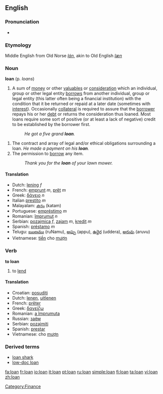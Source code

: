 ==English==

===Pronunciation===
*{{audio|en-us-loan.ogg|Audio (US)}}
===Etymology===
Middle English from Old Norse ''[[lán]]'', akin to Old English ''[[læn]]''
===Noun===
'''loan''' (p. ''loans'')

#A sum of [[money]] or other [[valuables]] or [[consideration]] which an individual, group or other legal entity [[borrow]]s from another individual, group or legal entity (this latter often being a financial institution) with the condition that it be returned or repaid at a later date (sometimes with [[interest]]). Occasionally [[collateral]] is required to assure that the [[borrower]] repays his or her [[debt]] or returns the consideration thus loaned. Most loans require some sort of positive (or at least a lack of negative) credit to be established by the borrower first.
#: ''He got a five grand '''loan'''.''
[[Category:Finance]]
#The contract and array of legal and/or ethical obligations surrounding a loan. ''He made a payment on his '''loan'''.''
#The permission to [[borrow]] any item.
#:''Thank you for the '''loan''' of your lawn mower.''

====Translation====
*Dutch: [[lening]] ''f''
*French: [[emprunt]] ''m'', [[prêt]] ''m''
*Greek: [[δάνειο]] ''n''
*Italian [[prestito]] ''m''
*Malayalam: [[കടം]] (katam)
*Portuguese: [[empréstimo]] ''m''
*Romanian: [[împrumut]] ''n''
*Serbian: [[pozajmica]] ''f'', [[zajam]] ''m'', [[kredit]] ''m''
*Spanish: [[préstamo]] ''m''
*Telugu: [[ఋణము]] (ruNamu), [[అప్పు]] (appu), [[ఉద్దెర]] (uddera), [[అరువు]] (aruvu)
*Vietnamese: [[tiền]] cho [[mượn]]

===Verb===
'''to loan''' {{US}}

#to [[lend]]

====Translation====
*Croatian: [[posuditi]]
*Dutch: [[lenen]], [[uitlenen]]
*French: [[prêter]]
*Greek: [[δανείζω]]
*Romanian: [[a împrumuta]]
*Russian: [[заём]]
*Serbian: [[pozajmiti]]
*Spanish: [[prestar]]
*Vietnamese: cho [[mượn]]

===Derived terms===
*[[loan shark]]
*[[low-doc loan]]

[[fa:loan]]
[[fr:loan]]
[[io:loan]]
[[it:loan]]
[[pt:loan]]
[[ru:loan]]
[[simple:loan]]
[[fi:loan]]
[[ta:loan]]
[[vi:loan]]
[[zh:loan]]